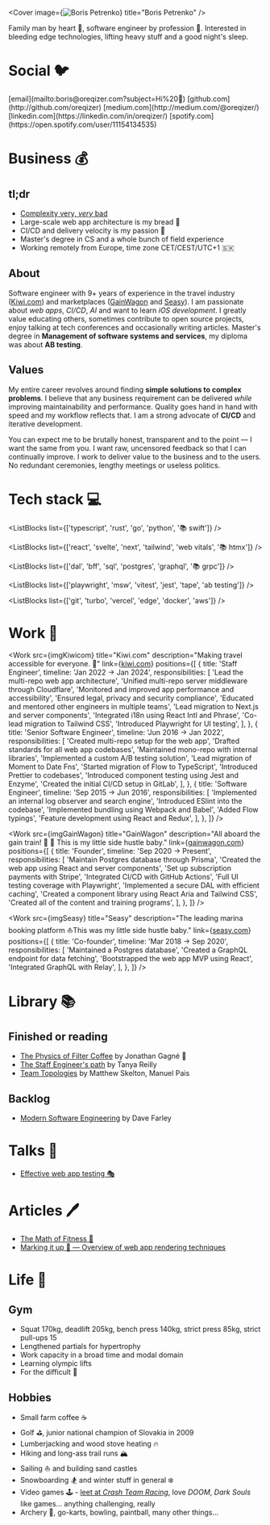 

<Cover
  image={<Image alt="Boris Petrenko" priority src={imageMe} />}
  title="Boris Petrenko"
/>

Family man by heart :house_with_garden:, software engineer by profession :honeybee:. Interested in
bleeding edge technologies, lifting heavy stuff and a good night's sleep.

# Social :bird:

<span className="[&>p]:leading-loose">
  [email](mailto:boris@oreqizer.com?subject=Hi%20👋)
  [github.com](http://github.com/oreqizer)
  [medium.com](http://medium.com/@oreqizer/)
  [linkedin.com](https://linkedin.com/in/oreqizer/)
  [spotify.com](https://open.spotify.com/user/11154134535)
</span>

# Business :moneybag:

## tl;dr

- [Complexity very, _very_ bad](https://grugbrain.dev)
- Large-scale web app architecture is my bread :bread:
- CI/CD and delivery velocity is my passion :rocket:
- Master's degree in CS and a whole bunch of field experience
- Working remotely from Europe, time zone CET/CEST/UTC+1 :slovakia:

## About

Software engineer with 9+ years of experience in the travel industry
([Kiwi.com](https://www.kiwi.com)) and marketplaces ([GainWagon](https://gainwagon.com) and
[Seasy](https://seasy.at)). I am passionate about _web apps_, _CI/CD_, _AI_ and want to learn
_iOS development_. I greatly value educating others, sometimes contribute to open source
projects, enjoy talking at tech conferences and occasionally writing articles. Master's degree in
**Management of software systems and services**, my diploma was about **AB testing**.

## Values

My entire career revolves around finding **simple solutions to complex problems**. I believe that
any business requirement can be delivered _while_ improving maintainability and performance. Quality
goes hand in hand with speed and my workflow reflects that. I am a strong advocate of **CI/CD** and
iterative development.

You can expect me to be brutally honest, transparent and to the point — I want the same from you. I
want raw, uncensored feedback so that I can continually improve. I work to deliver value to the
business and to the users. No redundant ceremonies, lengthy meetings or useless politics.

# Tech stack :computer:

<ListBlocks list={['typescript', 'rust', 'go', 'python', '📚 swift']} />

<ListBlocks
  list={['react', 'svelte', 'next', 'tailwind', 'web vitals', '📚 htmx']}
/>

<ListBlocks list={['dal', 'bff', 'sql', 'postgres', 'graphql', '📚 grpc']} />

<ListBlocks
  list={['playwright', 'msw', 'vitest', 'jest', 'tape', 'ab testing']}
/>

<ListBlocks list={['git', 'turbo', 'vercel', 'edge', 'docker', 'aws']} />

# Work :construction:

<Work
  src={imgKiwicom}
  title="Kiwi.com"
  description="Making travel accessible for everyone. 🛫"
  link={<a href="https://www.kiwi.com">kiwi.com</a>}
  positions={[
    {
      title: 'Staff Engineer',
      timeline: 'Jan 2022 → Jan 2024',
      responsibilities: [
        'Lead the multi-repo web app architecture',
        'Unified multi-repo server middleware through Cloudflare',
        'Monitored and improved app performance and accessibility',
        'Ensured legal, privacy and security compliance',
        'Educated and mentored other engineers in multiple teams',
        'Lead migration to Next.js and server components',
        'Integrated i18n using React Intl and Phrase',
        'Co-lead migration to Tailwind CSS',
        'Introduced Playwright for UI testing',
      ],
    },
    {
      title: 'Senior Software Engineer',
      timeline: 'Jun 2016 → Jan 2022',
      responsibilities: [
        'Created multi-repo setup for the web app',
        'Drafted standards for all web app codebases',
        'Maintained mono-repo with internal libraries',
        'Implemented a custom A/B testing solution',
        'Lead migration of Moment to Date Fns',
        'Started migration of Flow to TypeScript',
        'Introduced Prettier to codebases',
        'Introduced component testing using Jest and Enzyme',
        'Created the initial CI/CD setup in GitLab',
      ],
    },
    {
      title: 'Software Engineer',
      timeline: 'Sep 2015 → Jun 2016',
      responsibilities: [
        'Implemented an internal log observer and search engine',
        'Introduced ESlint into the codebase',
        'Implemented bundling using Webpack and Babel',
        'Added Flow typings',
        'Feature development using React and Redux',
      ],
    },
  ]}
/>

<Work
  src={imgGainWagon}
  title="GainWagon"
  description="All aboard the gain train! 💪 🚂 This is my little side hustle baby."
  link={<a href="https://gainwagon.com">gainwagon.com</a>}
  positions={[
    {
      title: 'Founder',
      timeline: 'Sep 2020 → Present',
      responsibilities: [
        'Maintain Postgres database through Prisma',
        'Created the web app using React and server components',
        'Set up subscription payments with Stripe',
        'Integrated CI/CD with GitHub Actions',
        'Full UI testing coverage with Playwright',
        'Implemented a secure DAL with efficient caching',
        'Created a component library using React Aria and Tailwind CSS',
        'Created all of the content and training programs',
      ],
    },
  ]}
/>

<Work
  src={imgSeasy}
  title="Seasy"
  description="The leading marina booking platform ⛵This was my little side hustle baby."
  link={<a href="https://gainwagon.com">seasy.com</a>}
  positions={[
    {
      title: 'Co-founder',
      timeline: 'Mar 2018 → Sep 2020',
      responsibilities: [
        'Maintained a Postgres database',
        'Created a GraphQL endpoint for data fetching',
        'Bootstrapped the web app MVP using React',
        'Integrated GraphQL with Relay',
      ],
    },
  ]}
/>

# Library :books:

## Finished or reading

- [The Physics of Filter Coffee](https://www.goodreads.com/book/show/57716548-the-physics-of-filter-coffee#)
  by Jonathan Gagné :construction:
- [The Staff Engineer's path](https://www.goodreads.com/en/book/show/61058107) by Tanya Reilly
- [Team Topologies](https://www.goodreads.com/en/book/show/44135420) by Matthew Skelton, Manuel Pais

## Backlog

- [Modern Software Engineering](https://www.goodreads.com/en/book/show/57345270) by Dave Farley

# Talks :microphone:

- [Effective web app testing 🎭](https://www.youtube.com/watch?v=U3V7UMJ-1hg)

# Articles :pen:

- [The Math of Fitness 💪](https://medium.com/@oreqizer/the-math-of-fitness-dbcf11971617)
- [Marking it up 💅 — Overview of web app rendering techniques](https://code.kiwi.com/web-app-rendering-101-6ad2e01b0bb4)

# Life :muscle:

## Gym

- Squat 170kg, deadlift 205kg, bench press 140kg, strict press 85kg, strict pull-ups 15
- Lengthened partials for hypertrophy
- Work capacity in a broad time and modal domain
- Learning olympic lifts
- For the difficult :milk_glass:

## Hobbies

- Small farm coffee :coffee:
- Golf :golf:, junior national champion of Slovakia in 2009
- Lumberjacking and wood stove heating :fire:
- Hiking and long-ass trail runs :mountain_snow:
- Sailing :sailboat: and building sand castles
- Snowboarding :snowboarder: and winter stuff in general :snowflake:
- Video games :joystick: - [leet at _Crash Team Racing_](https://youtu.be/eBgaz3jCuFc), love _DOOM_,
  _Dark Souls_ like games... anything challenging, really
- Archery :bow_and_arrow:, go-karts, bowling, paintball, many other things...
